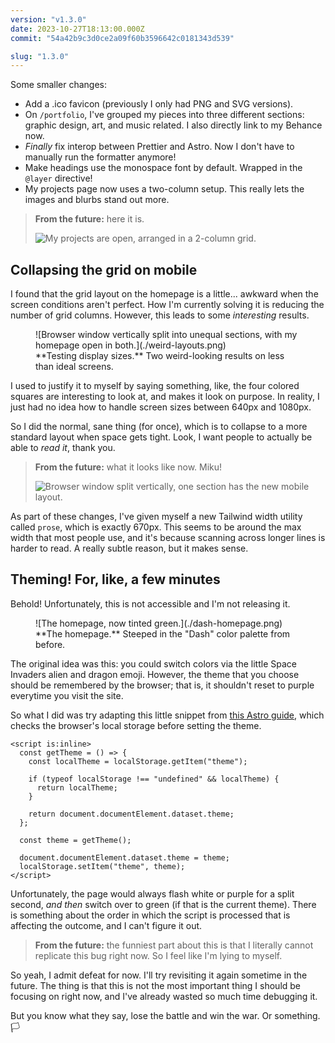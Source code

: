 ```yaml
---
version: "v1.3.0"
date: 2023-10-27T18:13:00.000Z
commit: "54a42b9c3d0ce2a09f60b3596642c0181343d539"

slug: "1.3.0"
---
```


Some smaller changes:

- Add a .ico favicon (previously I only had PNG and SVG versions).
- On `/portfolio`, I've grouped my pieces into three different sections: graphic design, art, and music related. I also directly link to my Behance now.
- _Finally_ fix interop between Prettier and Astro. Now I don't have to manually run the formatter anymore!
- Make headings use the monospace font by default. Wrapped in the `@layer` directive!
- My projects page now uses a two-column setup. This really lets the images and blurbs stand out more.

> **From the future:** here it is.
>
> ![My projects are open, arranged in a 2-column grid.](./v1.3.0-projects.png)

## Collapsing the grid on mobile

I found that the grid layout on the homepage is a little... awkward when the screen conditions aren't perfect. How I'm currently solving it is reducing the number of grid columns. However, this leads to some _interesting_ results.

<figure>
  ![Browser window vertically split into unequal sections, with my homepage open in
  both.](./weird-layouts.png)
  <figcaption>
    **Testing display sizes.** Two weird-looking results on less than ideal screens.
  </figcaption>
</figure>

I used to justify it to myself by saying something, like, the four colored squares are interesting to look at, and makes it look on purpose. In reality, I just had no idea how to handle screen sizes between 640px and 1080px.

So I did the normal, sane thing (for once), which is to collapse to a more standard layout when space gets tight. Look, I want people to actually be able to _read it_, thank you.

> **From the future:** what it looks like now. Miku!
>
> ![Browser window split vertically, one section has the new mobile layout.](./v1.3.0-mobile.png)

As part of these changes, I've given myself a new Tailwind width utility called `prose`, which is exactly 670px. This seems to be around the max width that most people use, and it's because scanning across longer lines is harder to read. A really subtle reason, but it makes sense.

## Theming! For, like, a few minutes

Behold! Unfortunately, this is not accessible and I'm not releasing it.

<figure>
  ![The homepage, now tinted green.](./dash-homepage.png)
  <figcaption>**The homepage.** Steeped in the "Dash" color palette from before.</figcaption>
</figure>

The original idea was this: you could switch colors via the little Space Invaders alien and dragon emoji. However, the theme that you choose should be remembered by the browser; that is, it shouldn't reset to purple everytime you visit the site.

So what I did was try adapting this little snippet from [this Astro guide](https://docs.astro.build/en/tutorial/6-islands/2/#add-client-side-interactivity), which checks the browser's local storage before setting the theme.

```astro
<script is:inline>
  const getTheme = () => {
    const localTheme = localStorage.getItem("theme");

    if (typeof localStorage !== "undefined" && localTheme) {
      return localTheme;
    }

    return document.documentElement.dataset.theme;
  };

  const theme = getTheme();

  document.documentElement.dataset.theme = theme;
  localStorage.setItem("theme", theme);
</script>
```

Unfortunately, the page would always flash white or purple for a split second, _and then_ switch over to green (if that is the current theme). There is something about the order in which the script is processed that is affecting the outcome, and I can't figure it out.

> **From the future:** the funniest part about this is that I literally cannot replicate this bug right now. So I feel like I'm lying to myself.

So yeah, I admit defeat for now. I'll try revisiting it again sometime in the future. The thing is that this is not the most important thing I should be focusing on right now, and I've already wasted so much time debugging it.

But you know what they say, lose the battle and win the war. Or something. 🏳️
